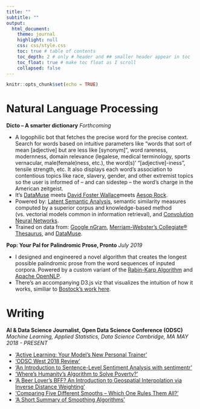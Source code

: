 ```yaml
---
title: ""
subtitle: ""
output:
  html_document:
    theme: journal
    highlight: null
    css: css/style.css
    toc: true # table of contents
    toc_depth: 2 # only # header and ## smaller header appear in toc
    toc_float: true # make toc float as I scroll
    collapsed: false
---
```


```r
knitr::opts_chunk$set(echo = TRUE)
```


# Natural Language Processing  

**Dicto -- A smarter dictionary** *Forthcoming*  

- A logophilic bot that fetches the precise word for the precise context. Search for words based on intuitive parameters like "words that sort of mean [adjective] but are less like [synonym]", word rareness, modernness, domain relevance (legalese, medical terminology, sports vernacular, male(female)ness, etc.), the word(s)' "[adjective]-iness", tensile strength, etc. It also displays each word's association to contentious topics like race, slavery, gender, and other extremist topics so the user is informed of -- and can sidestep -- the word's charge in the American zeitgeist.
- It's [DataMuse](https://www.datamuse.com/api/) meets [David Foster Wallace](https://en.wikipedia.org/wiki/David_Foster_Wallace)meets [Aesop Rock](https://pudding.cool/projects/vocabulary/index.html).
- Powered by: [Latent Semantic Analysis](https://link.springer.com/content/pdf/10.3758\%2Fs13428-014-0529-0.pdf), semantic similarity measures computed by a superior corpus and knowledge-based method (vs. vectorial models common in information retrieval), and [Convolution Neural Networks](https://github.com/jayurbain/DeepNLPIntro/blob/master/slides/2\%20NLP\%20Text\%20Classification.pdf).
- Trained on data from: [Google nGram](https://books.google.com/ngrams), [Merriam-Webster's Collegiate® Thesaurus](https://www.dictionaryapi.com/products/api-collegiate-thesaurus.html), and [DataMuse](https://www.datamuse.com/api/).

**Pop: Your Pal for Palindromic Prose, Pronto** *July 2019*

- I designed and engineered a novel algorithm that creates the longest possible palindromic prose from the word sequences of inputed corpora. Powered by a custom variant of the [Rabin-Karp Algorithm](https://www.geeksforgeeks.org/rabin-karp-algorithm-for-pattern-searching/) and [Apache OpenNLP](https://opennlp.apache.org/).
- There's an accompanying D3.js viz that visualizes the intuition of how it works, similiar to [Bostock's work here](https://bost.ocks.org/mike/algorithms/).

# Writing 

**AI & Data Science Journalist, Open Data Science Conference (ODSC)**
*Machine Learning, Applied Statistics, Data Science Cambridge, MA  MAY 2018 - PRESENT *
    
- ['Active Learning: Your Model's New Personal Trainer']([https://opendatascience.com/active-learning-your-models-new-personal-trainer/)
- ['ODSC West 2018 Review'](https://opendatascience.com/odsc-west-2018-review-have-you-been-to-machine-learning-mecca/)
- ['An Introduction to Sentence-Level Sentiment Analysis with sentimentr'](https://opendatascience.com/an-introduction-to-sentence-level-sentiment-analysis-with-sentimentr/)
- ['Where’s Humanity’s Algorithm to Solve Poverty?'](https://opendatascience.com/wheres-humanitys-algorithm-to-solve-poverty/)
- ['A Beer Lover’s BFF? An Introduction to Geospatial Interpolation via Inverse Distance Weighting'](https://opendatascience.com/an-introduction-to-geospatial-interpolation-via-inverse-distance-weighting/)
- ['Comparing Five Different Smooths – Which One Rules Them All?'](https://opendatascience.com/comparing-five-different-smooths-which-one-rules-them-all/)
- ['A Short Summary of Smoothing Algorithms'](https://opendatascience.com/a-short-summary-of-smoothing-algorithms/)
 

